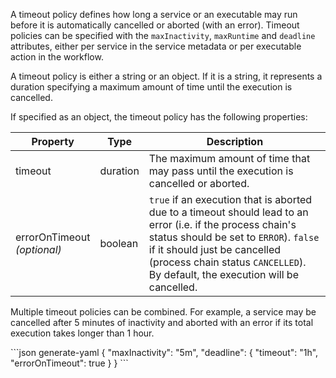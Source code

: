 A timeout policy defines how long a service or an executable may run before it
is automatically cancelled or aborted (with an error). Timeout policies can be
specified with the `maxInactivity`, `maxRuntime` and `deadline` attributes, either
per service in the <DocsLink href="#service-metadata">service metadata</DocsLink>
or per <DocsLink href="#execute-actions">executable action</DocsLink> in the
workflow.

A timeout policy is either a string or an object. If it is a string, it
represents a <DocsLink href="#durations">duration</DocsLink> specifying
a maximum amount of time until the execution is cancelled.

If specified as an object, the timeout policy has the following properties:

| Property                        | Type     | Description
| ------------------------------- | -------- | -----------
| timeout                         | <DocsLink href="#durations">duration</DocsLink> | The maximum amount of time that may pass until the execution is cancelled or aborted.
| errorOnTimeout<br/>*(optional)* | boolean   | `true` if an execution that is aborted due to a timeout should lead to an error (i.e. if the process chain's <DocsLink href="#process-chain-status">status</DocsLink> should be set to `ERROR`). `false` if it should just be cancelled (process chain status `CANCELLED`). By default, the execution will be cancelled.

Multiple timeout policies can be combined. For example, a service may be cancelled after 5 minutes of inactivity and aborted with an error if its total execution takes longer than 1 hour.

<CodeContainer title="Example">
```json generate-yaml
{
  "maxInactivity": "5m",
  "deadline": {
    "timeout": "1h",
    "errorOnTimeout": true
  }
}
```
</CodeContainer>
